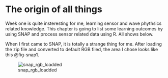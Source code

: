 # The origin of all things

Week one is quite insteresting for me, learning sensor and wave phythsics related knowledge. This chapter is going to list some learning outcomes by using SNAP and process sensor related data using R. All shows below.

When I first came to SNAP, it is totally a strange thing for me. After loading the zip file and converted to default RGB filed, the area I chose looks like this @fig-snap1.

![snap_rgb_loadded](./asset/screenshot/week001/snap_1.png){#fig-snap1}

